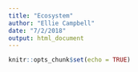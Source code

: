 ```yaml
---
title: "Ecosystem"
author: "Ellie Campbell"
date: "7/2/2018"
output: html_document
---
```


```r
knitr::opts_chunk$set(echo = TRUE)
```

